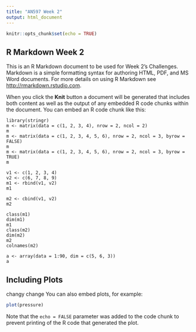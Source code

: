 ```yaml
---
title: "AN597 Week 2"
output: html_document
---
```


```r
knitr::opts_chunk$set(echo = TRUE)
```

## R Markdown Week 2

This is an R Markdown document to be used for Week 2's Challenges. Markdown is a simple formatting syntax for authoring HTML, PDF, and MS Word documents. For more details on using R Markdown see <http://rmarkdown.rstudio.com>.

When you click the **Knit** button a document will be generated that includes both content as well as the output of any embedded R code chunks within the document. You can embed an R code chunk like this:

```
library(stringr)
m <- matrix(data = c(1, 2, 3, 4), nrow = 2, ncol = 2)
m
m <- matrix(data = c(1, 2, 3, 4, 5, 6), nrow = 2, ncol = 3, byrow = FALSE)
m
m <- matrix(data = c(1, 2, 3, 4, 5, 6), nrow = 2, ncol = 3, byrow = TRUE)
m

v1 <- c(1, 2, 3, 4)
v2 <- c(6, 7, 8, 9)
m1 <- rbind(v1, v2)
m1

m2 <- cbind(v1, v2)
m2

class(m1)
dim(m1)
m1
class(m2)
dim(m2)
m2
colnames(m2)

a <- array(data = 1:90, dim = c(5, 6, 3))
a
```

## Including Plots
changy change 
You can also embed plots, for example:

```r
plot(pressure)
```

Note that the `echo = FALSE` parameter was added to the code chunk to prevent printing of the R code that generated the plot.
